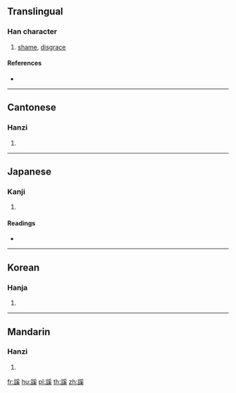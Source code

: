 {{character info/new}}
==Translingual==

===Han character===
{{Han char|rn=149|rad=言|as=10|sn=17|four=02634|canj=YRBVK}}

# [[shame]], [[disgrace]]

====References====
* {{Han ref|kx=1175.040|dkj=35805|dj=1639.210|hdz=64007.070|uh=8B11|ud=35601|bh=EEA3|bd=61091}}

----

==Cantonese==

===Hanzi===
{{yue-hanzi|jyut=|y=hai5}}

# {{defn|lang=yue|sort=言10}}

----

==Japanese==

===Kanji===
{{ja-kanji|grade=|rs=言10}}

# {{defn|lang=ja|sort=言10}}

====Readings====
* {{ja-readings|on=[[けい]] (kei), [[げい]] (gei), [[か]] (ka), [[け]] (ke)|kun=[[はじ]] (haji)|nanori=}}

----

==Korean==

===Hanja===
{{ko-hanja|hangeul=혜|eumhun=|rv=hye|mr=hye|y=hyey}}

# {{defn|lang=ko|sort=言10}}

----

==Mandarin==

===Hanzi===
{{cmn-hanzi|pin=[[xì]] ([[xi4]])|wg=hsi<sup>4</sup>}}

# {{defn|lang=cmn|sort=言10}}

[[fr:謑]]
[[hu:謑]]
[[pl:謑]]
[[th:謑]]
[[zh:謑]]